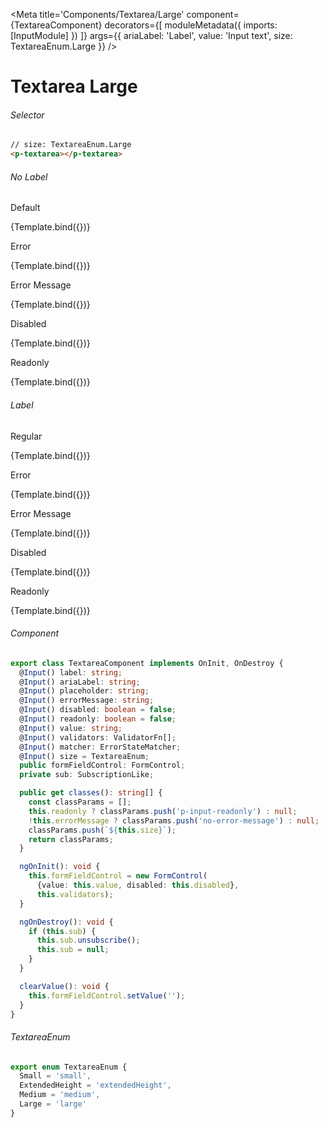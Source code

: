 
<Meta title='Components/Textarea/Large'
  component={TextareaComponent}
  decorators={[
    moduleMetadata({
      imports: [InputModule]
    })
  ]}
  args={{
    ariaLabel: 'Label',
    value: 'Input text',
    size: TextareaEnum.Large
  }}
/>


# Textarea Large

###### Selector

```html
// size: TextareaEnum.Large
<p-textarea></p-textarea>
```

###### No Label
<Canvas>
  <p className="story-title">Default</p>
  <Story name="Default"
     args={{
     }}>
     {Template.bind({})}
  </Story>
  <p className="story-title">Error</p>
  <Story name="Error State"
    args={{
        ariaLabel: 'Label',
        value: null,
        validators: Validators.required
    }}>
    {Template.bind({})}
  </Story>
  <p className="story-title">Error Message</p>
  <Story name="Error Message"
    args={{
        ariaLabel: 'Label',
        value: null,
        validators: Validators.required,
        errorMessage: 'Validation text',
        matcher: new CustomErrorStateMatcher()
    }}>
    {Template.bind({})}
  </Story>
  <p className="story-title">Disabled</p>
  <Story name="Regular Disabled"
    args={{
        ariaLabel: 'Label',
        value: 'Input text',
        disabled: true
    }}>
  {Template.bind({})}
  </Story>
  <p className="story-title">Readonly</p>
  <Story name="Regular Readonly"
    args={{
        ariaLabel: 'Label',
        value: 'Input text',
        readonly: true
    }}>
    {Template.bind({})}
  </Story>
</Canvas>

###### Label
<Canvas>
  <p className="story-title">Regular</p>
  <Story name="Label"
     args={{
         label: 'Label',
         value: 'Input text',
     }}>
     {Template.bind({})}
  </Story>
  <p className="story-title">Error</p>
  <Story name="Label Error State"
    args={{
        label: 'Label',
        value: null,
        validators: Validators.required
    }}>
    {Template.bind({})}
  </Story>
  <p className="story-title">Error Message</p>
  <Story name="Label Error Message"
    args={{
        label: 'Label',
        value: null,
        validators: Validators.required,
        errorMessage: 'Validation text',
        matcher: new CustomErrorStateMatcher()
    }}>
    {Template.bind({})}
  </Story>
  <p className="story-title">Disabled</p>
  <Story name="Label Regular Disabled"
    args={{
        label: 'Label',
        value: 'Input text',
        disabled: true
    }}>
  {Template.bind({})}
  </Story>
  <p className="story-title">Readonly</p>
  <Story name="Label Regular Readonly"
    args={{
        ariaLabel: 'Label',
        value: 'Input text',
        readonly: true
    }}>
    {Template.bind({})}
  </Story>
</Canvas>

###### Component
```ts
export class TextareaComponent implements OnInit, OnDestroy {
  @Input() label: string;
  @Input() ariaLabel: string;
  @Input() placeholder: string;
  @Input() errorMessage: string;
  @Input() disabled: boolean = false;
  @Input() readonly: boolean = false;
  @Input() value: string;
  @Input() validators: ValidatorFn[];
  @Input() matcher: ErrorStateMatcher;
  @Input() size = TextareaEnum;
  public formFieldControl: FormControl;
  private sub: SubscriptionLike;

  public get classes(): string[] {
    const classParams = [];
    this.readonly ? classParams.push('p-input-readonly') : null;
    !this.errorMessage ? classParams.push('no-error-message') : null;
    classParams.push(`${this.size}`);
    return classParams;
  }

  ngOnInit(): void {
    this.formFieldControl = new FormControl(
      {value: this.value, disabled: this.disabled},
      this.validators);
  }

  ngOnDestroy(): void {
    if (this.sub) {
      this.sub.unsubscribe();
      this.sub = null;
    }
  }

  clearValue(): void {
    this.formFieldControl.setValue('');
  }
}
```
###### TextareaEnum
```ts
export enum TextareaEnum {
  Small = 'small',
  ExtendedHeight = 'extendedHeight',
  Medium = 'medium',
  Large = 'large'
}
```



